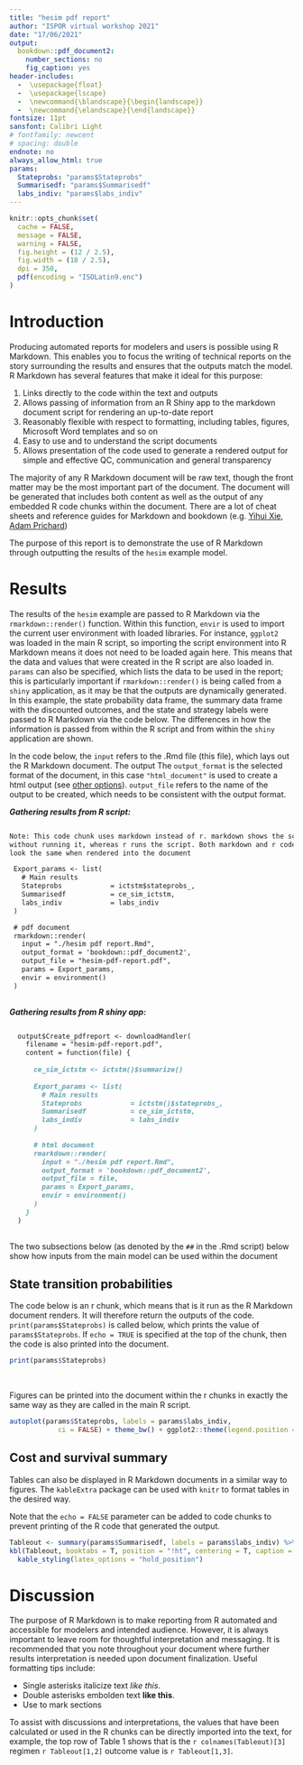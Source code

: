```yaml
---
title: "hesim pdf report"
author: "ISPOR virtual workshop 2021"
date: "17/06/2021"
output: 
  bookdown::pdf_document2: 
    number_sections: no
    fig_caption: yes
header-includes:
  -  \usepackage{float}
  -  \usepackage{lscape}
  -  \newcommand{\blandscape}{\begin{landscape}}
  -  \newcommand{\elandscape}{\end{landscape}}
fontsize: 11pt
sansfont: Calibri Light
# fontfamily: newcent
# spacing: double
endnote: no
always_allow_html: true
params:
  Stateprobs: "params$Stateprobs"
  Summarisedf: "params$Summarisedf"
  labs_indiv: "params$labs_indiv"
---
```


```r
knitr::opts_chunk$set(
  cache = FALSE,
  message = FALSE,
  warning = FALSE,
  fig.height = (12 / 2.5),
  fig.width = (18 / 2.5),
  dpi = 350,
  pdf(encoding = "ISOLatin9.enc")
)
```

\newpage

# Introduction 

Producing automated reports for modelers and users is possible using R Markdown. This enables you to focus the writing of technical reports on the story surrounding the results and ensures that the outputs match the model. R Markdown has several features that make it ideal for this purpose: 

1. Links directly to the code within the text and outputs
2. Allows passing of information from an R Shiny app to the markdown document script for rendering an up-to-date report
3. Reasonably flexible with respect to formatting, including tables, figures, Microsoft Word templates and so on
4. Easy to use and to understand the script documents
5. Allows presentation of the code used to generate a rendered output for simple and effective QC, communication and general transparency

The majority of any R Markdown document will be raw text, though the front matter may be the most important part of the document. The document will be generated that includes both content as well as the output of any embedded R code chunks within the document. There are a lot of cheat sheets and reference guides for Markdown and bookdown (e.g. [Yihui Xie](https://bookdown.org/yihui/rmarkdown-cookbook/), [Adam Prichard](https://github.com/adam-p/markdown-here/wiki/Markdown-Cheatsheet))

The purpose of this report is to demonstrate the use of R Markdown through outputting the results of the `hesim` example model.

# Results

The results of the `hesim` example are passed to R Markdown via the `rmarkdown::render()` function. Within this function, `envir` is used to import the current user environment with loaded libraries. For instance, `ggplot2` was loaded in the main R script, so importing the script environment into R Markdown means it does not need to be loaded again here. This means that the data and values that were created in the R script are also loaded in. `params` can also be specified, which lists the data to be used in the report; this is particularly important if `rmarkdown::render()` is being called from a `shiny` application, as it may be that the outputs are dynamically generated. In this example, the state probability data frame, the summary data frame with the discounted outcomes, and the state and strategy labels were passed to R Markdown via the code below. The differences in how the information is passed from within the R script and from within the `shiny` application are shown.

In the code below, the `input` refers to the .Rmd file (this file), which lays out the R Markdown document. The output The `output_format` is the selected format of the document, in this case `"html_document"` is used to create a html output (see [other options](https://rmarkdown.rstudio.com/lesson-9.html)). `output_file` refers to the name of the output to be created, which needs to be consistent with the output format. 



***Gathering results from R script:***
```markdown 

Note: This code chunk uses markdown instead of r. markdown shows the script 
without running it, whereas r runs the script. Both markdown and r code chunks 
look the same when rendered into the document

 Export_params <- list(
   # Main results
   Stateprobs            = ictstm$stateprobs_,
   Summarisedf           = ce_sim_ictstm,
   labs_indiv            = labs_indiv
 )

 # pdf document
 rmarkdown::render(
   input = "./hesim pdf report.Rmd",
   output_format = 'bookdown::pdf_document2',
   output_file = "hesim-pdf-report.pdf", 
   params = Export_params,
   envir = environment()
 )
 
```

***Gathering results from R shiny app:***
```markdown

  output$Create_pdfreport <- downloadHandler(
    filename = "hesim-pdf-report.pdf",
    content = function(file) {
      
      ce_sim_ictstm <- ictstm()$summarize()
      
      Export_params <- list(
        # Main results
        Stateprobs            = ictstm()$stateprobs_,
        Summarisedf           = ce_sim_ictstm,
        labs_indiv            = labs_indiv
      )
      
      # html document
      rmarkdown::render(
        input = "./hesim pdf report.Rmd",
        output_format = 'bookdown::pdf_document2',
        output_file = file,
        params = Export_params,
        envir = environment()
      )
    }
  )
 
```

The two subsections below (as denoted by the `##` in the .Rmd script) below show how inputs from the main model can be used within the document

## State transition probabilities

The code below is an r chunk, which means that is it run as the R Markdown document renders. It will therefore return the outputs of the code. `print(params$Stateprobs)` is called below, which prints the value of `params$Stateprobs`. If `echo = TRUE` is specified at the top of the chunk, then the code is also printed into the document.

```r
print(params$Stateprobs)

```

\

Figures can be printed into the document within the r chunks in exactly the same way as they are called in the main R script.

```r
autoplot(params$Stateprobs, labels = params$labs_indiv,
            ci = FALSE) + theme_bw() + ggplot2::theme(legend.position = "bottom")

```

## Cost and survival summary

Tables can also be displayed in R Markdown documents in a similar way to figures. The `kableExtra` package can be used with `knitr` to format tables in the desired way.

Note that the `echo = FALSE` parameter can be added to code chunks to prevent printing of the R code that generated the output.

\blandscape
```r
Tableout <- summary(params$Summarisedf, labels = params$labs_indiv) %>% format()
kbl(Tableout, booktabs = T, position = "!ht", centering = T, caption = "Summary of total costs and QALYs") %>%
  kable_styling(latex_options = "hold_position")

```
\elandscape

# Discussion
The purpose of R Markdown is to make reporting from R automated and accessible for modelers and intended audience. However, it is always important to leave room for thoughtful interpretation and messaging. It is recommended that you note throughout your document where further results interpretation is needed upon document finalization. Useful formatting tips include:

\definecolor{colourred}{RGB}{255, 56, 56}
- Single asterisks italicize text *like this*. 
- Double asterisks embolden text **like this**.
- Use \textcolor{colourred}{text colour} to mark sections

To assist with discussions and interpretations, the values that have been calculated or used in the R chunks can be directly imported into the text, for example, the top row of Table 1 shows that is the `r colnames(Tableout)[3]` regimen `r Tableout[1,2]` outcome value is `r Tableout[1,3]`.

